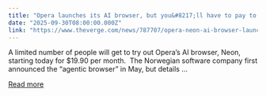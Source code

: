 ```yaml
---
title: "Opera launches its AI browser, but you&#8217;ll have to pay to try it"
date: "2025-09-30T08:00:00.000Z"
link: "https://www.theverge.com/news/787707/opera-neon-ai-browser-launch-monthly-cost"
---
```


A limited number of people will get to try out Opera’s AI browser, Neon, starting today for $19.90 per month. 
The Norwegian software company first announced the “agentic browser” in May, but details ...

[Read more](https://www.theverge.com/news/787707/opera-neon-ai-browser-launch-monthly-cost)
